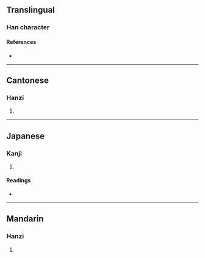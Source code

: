 {{character info}}
==Translingual==

===Han character===
{{Han char|rn=46|rad=山|as=06|sn=9|four=28761|canj=UOMR,XUOMR|ids=⿰山合}}

====References====
* {{Han ref|kx=0310.080|dkj=08019|dj=0610.140|hdz=10770.210|uh=5CC6|ud=23750|bh=CEAB|bd=52907}}

----

==Cantonese==

===Hanzi===
{{yue-hanzi|jyut=[[hap6]]|y=hap6}}

# {{rfdef|yue|sort=山06}}

----

==Japanese==

===Kanji===
{{ja-kanji|grade=|rs=山06}}

# {{rfdef|ja|sort=山06}}

====Readings====
* {{ja-readings|on=[[かふ]] (kafu), [[ごふ]] (gofu)|kun=}}

----

==Mandarin==

===Hanzi===
{{cmn-hanzi|pin=[[hé]] ([[he2]])|wg=ho<sup>2</sup>}}

# {{rfdef|cmn|sort=山06}}